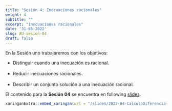 ```yaml
---
title: "Sesión 4: Inecuaciones racionales"
weight: 4
subtitle: ""
excerpt: "inecuaciones racionales"
date: '31-05-2022'
slug: AU-sesion-04
draft: false
---
```


En la Sesión uno trabajaremos con los objetivos:

 * Distinguir cuando una inecuación es racional. <br/> <br/>
 * Reducir inecuaciones racionales. <br/> <br/>
 * Describir un conjunto solución a una inecuación racional.


El contenido para la **Sesión 04** se encuentra en following [slides](/slides/2022-04-CalculoDiferencial/AU-sesion-04).

```r
xaringanExtra::embed_xaringan(url = "/slides/2022-04-CalculoDiferencial/AU-sesion-04", ratio = "4:3")
```